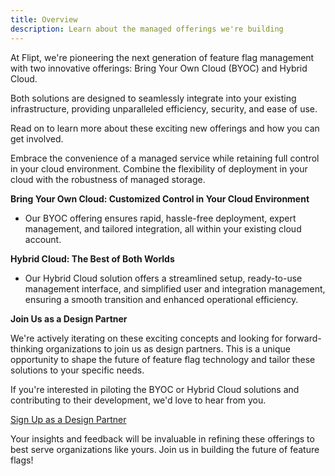 ```yaml
---
title: Overview
description: Learn about the managed offerings we're building
---
```


At Flipt, we're pioneering the next generation of feature flag management with two innovative offerings: Bring Your Own Cloud (BYOC) and Hybrid Cloud.

Both solutions are designed to seamlessly integrate into your existing infrastructure, providing unparalleled efficiency, security, and ease of use.

Read on to learn more about these exciting new offerings and how you can get involved.

<CardGroup>
  <Card href="/managed/byoc" title="Bring Your Own Cloud" icon="cloud">
    Embrace the convenience of a managed service while retaining full control in
    your cloud environment.
  </Card>
  <Card href="/managed/hybrid" title="Hybrid Cloud" icon="handshake">
    Combine the flexibility of deployment in your cloud with the robustness of
    managed storage.
  </Card>
</CardGroup>

**Bring Your Own Cloud: Customized Control in Your Cloud Environment**

- Our BYOC offering ensures rapid, hassle-free deployment, expert management, and tailored integration, all within your existing cloud account.

**Hybrid Cloud: The Best of Both Worlds**

- Our Hybrid Cloud solution offers a streamlined setup, ready-to-use management interface, and simplified user and integration management, ensuring a smooth transition and enhanced operational efficiency.

**Join Us as a Design Partner**

We're actively iterating on these exciting concepts and looking for forward-thinking organizations to join us as design partners. This is a unique opportunity to shape the future of feature flag technology and tailor these solutions to your specific needs.

If you're interested in piloting the BYOC or Hybrid Cloud solutions and contributing to their development, we'd love to hear from you.

[Sign Up as a Design Partner](https://1ld82idjvlr.typeform.com/to/s7YfGviE)

Your insights and feedback will be invaluable in refining these offerings to best serve organizations like yours. Join us in building the future of feature flags!
